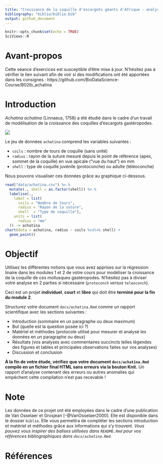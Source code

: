 ```yaml
---
title: "Croissance de la coquille d'escargots géants d'Afrique - analyse libre"
bibliography: "biblio/biblio.bib"
output: github_document
---
```


```r
knitr::opts_chunk$set(echo = TRUE)
SciViews::R
```

# Avant-propos

Cette séance d'exercices est susceptible d'être mise à jour. N'hésitez pas à vérifier le lien suivant afin de voir si des modifications ont été apportées dans les consignes : https://github.com/BioDataScience-Course/B02Ib_achatina

# Introduction

*Achatina achatina* (Linnaeus, 1758) a été étudié dans le cadre d'un travail de modélisation de la croissance des coquilles d'escargots gastéropodes.

![](images/achatina.png)

Le jeu de données `achatina` comprend les variables suivantes :

- `coils` : nombre de tours de coquille (sans unité)
- `radius` : rayon de la suture mesuré depuis le point de référence (apex, sommet de la coquille) en vue apicale ("vue du haut") en mm
- `shell` : type de coquille juvénile (protoconche) ou adulte (téléoconche)

Nous pouvons visualiser ces données grâce au graphique ci-dessous.

```r
read("data/achatina.csv") %>.%
  mutate(., shell = as.factor(shell)) %>.%
  labelise(.,
    label = list(
      coils = "Nombre de tours",
      radius = "Rayon de la suture",
      shell  = "Type de coquille"),
    units = list(
      radius = "mm"
  )) -> achatina
chart(data = achatina, radius ~ coils %col=% shell) +
  geom_point()
```

# Objectif

Utilisez les différentes notions que vous avez apprises sur la régression linaire dans les modules 1 et 2 de votre cours pour modéliser la croissance de la coquille de ces mollusques gastéropodes. N'hésitez pas à diviser votre analyse en 2 parties si nécessaire (`protoconch` *versus* `teleoconch`).

Ceci est un projet **individuel**, **court** et **libre** qui doit être **terminé pour la fin du module 2**. 

Structurez votre document `docs/achatina.Rmd` comme un rapport scientifique avec les sections suivantes :

- Introduction (sommaire en un paragraphe ou deux maximum)
- But (quelle est la question posée ici ?)
- Matériel et méthodes (protocole utilisé pour mesurer et analysé les données en un paragraphe ou deux)
- Résultats (vos analyses avec commentaires succincts telles légendes des figures et tables et principales observations faites sur vos analyses)
- Discussion et conclusion

**À la fin de votre étude, vérifiez que votre document `docs/achatina.Rmd` compile en un fichier final HTML sans erreurs via la bouton Knit.** Un rapport d'analyse contenant des erreurs ou autres anomalies qui empêchent cette compilation n'est pas recevable !

# Note

Les données de ce projet ont été employées dans le cadre d'une publication de Van Osselaer et Grosjean [-@VanOsselaer2000]. Elle est disponible dans le dossier `biblio`. Elle vous permettra de compléter les sections introduction et matériel et méthodes grâce aux informations qui s'y trouvent. *Vous pouvez vous inspirer des balises utilisées dans `README.Rmd` pour vos références bibliographiques dans `docs/achatina.Rmd`.*

# Références {-}
